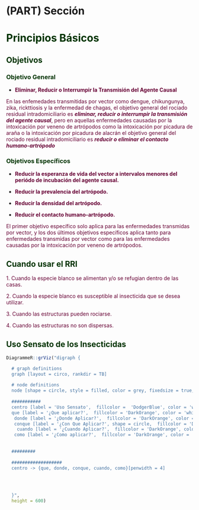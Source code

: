 # (PART) Sección {-}

# **<span style="color:#003300;">Principios Básicos</span>** {#principios_irs}

## **<span style="color:#003300;">Objetivos </span>**

### **<span style="color:#003300;">Objetivo General </span>** 


- **<span style="color:#660033; background=#ff0000">Eliminar, Reducir o Interrumpir la Transmisión del Agente Causal</span>**

<span style="color:#660033;">En las enfemedades transmitidas por vector como dengue, chikungunya, zika, rickttiosis y la enfermedad de chagas, el objetivo general del rociado residual intradomiciliario es ***eliminar, reducir o interrumpir la transmisión del agente causal***, pero en aquellas enfermedades causadas por la intoxicación por veneno de artrópodos como la intoxicación por picadura de araña o la intoxicación por picadura de alacrán el objetivo general del rociado residual intradomiciliario es ***reducir o eliminar el contacto humano-artrópodo***</span>


### **<span style="color:#003300;">Objetivos Específicos </span>** 


 - **<span style="color:#660033;">Reducir la esperanza de vida del vector a intervalos menores del periódo de incubación del agente causal.</span>**
 
 - **<span style="color:#660033;">Reducir la prevalencia del artrópodo.</span>**
 
  - **<span style="color:#660033;">Reducir la densidad del artrópodo.</span>**
 
 - **<span style="color:#660033;">Reducir el contacto humano-artrópodo.</span>**


<span style="color:#660033;">El primer objetivo específico solo aplica para las enfermedades transmidas por vector, y los dos últimos objetivos específicos aplica tanto para enfermedades transmidas por vector como para las enfermedades causadas por la intoxicación por veneno de artrópodos.</span>


## **<span style="color:#003300;">Cuando usar el RRI </span>** 


<span style="color:#660033;">1. Cuando la especie blanco se alimentan y/o se refugian dentro de las casas.</span>

<span style="color:#660033;">2. Cuando la especie blanco es susceptible al insecticida que se desea utilizar.</span>

<span style="color:#660033;">3. Cuando las estructuras pueden rociarse.</span>

<span style="color:#660033;">4. Cuando las estructuras no son dispersas.</span>


## **<span style="color:#003300;"> Uso Sensato de los Insecticidas</span>** 

```r
DiagrammeR::grViz("digraph {

  # graph definitions
  graph [layout = circo, rankdir = TB]
  
  # node definitions
  node [shape = circle, style = filled, color = grey, fixedsize = true, width = 2] 
  
  ###########
  centro [label = 'Uso Sensato',  fillcolor =  'DodgerBlue', color = 'white', fontcolor = 'black']
  que [label = '¿Que aplicar?',  fillcolor = 'DarkOrange', color = 'white', fontcolor = 'black']
   donde [label = '¿Donde Aplicar?',  fillcolor = 'DarkOrange', color = 'white', fontcolor = 'black']
   conque [label = '¿Con Que Aplicar?', shape = circle,  fillcolor = 'DarkOrange', color = grey] 
    cuando [label = '¿Cuando Aplicar?',  fillcolor = 'DarkOrange', color = 'white', fontcolor = 'black']
   como [label = '¿Como aplicar?',  fillcolor = 'DarkOrange', color = 'white', fontcolor = 'black']
  
  
  #########
  
  ###################
  centro -> {que, donde, conque, cuando, como}[penwidth = 4]
  

 
 
  }", 
  height = 600)

```




